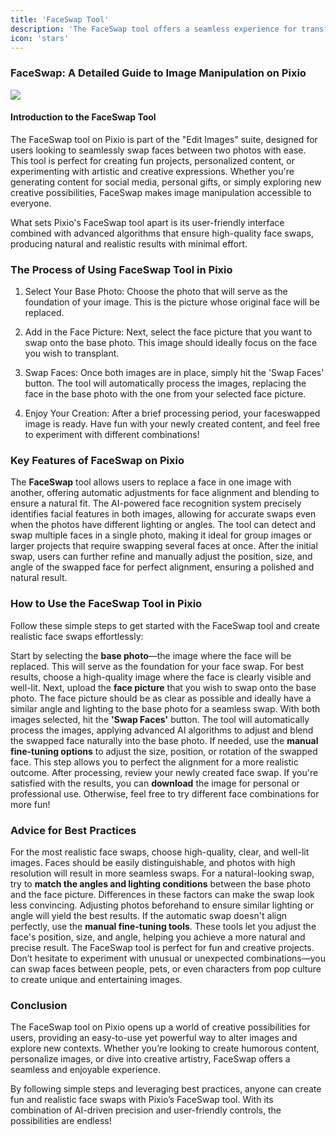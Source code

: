 ```yaml
---
title: 'FaceSwap Tool'
description: 'The FaceSwap tool offers a seamless experience for transforming photos with just a few clicks.'
icon: 'stars'
---
```


### FaceSwap: A Detailed Guide to Image Manipulation on Pixio

![](https://docs.myapps.ai/storage/page_media/4af2c576-ffe0-4c0e-814b-798ba595cbfa.png)

#### Introduction to the FaceSwap Tool

The FaceSwap tool on Pixio is part of the "Edit Images" suite, designed for users looking to seamlessly swap faces between two photos with ease. This tool is perfect for creating fun projects, personalized content, or experimenting with artistic and creative expressions. Whether you're generating content for social media, personal gifts, or simply exploring new creative possibilities, FaceSwap makes image manipulation accessible to everyone.

What sets Pixio's FaceSwap tool apart is its user-friendly interface combined with advanced algorithms that ensure high-quality face swaps, producing natural and realistic results with minimal effort.

### The Process of Using FaceSwap Tool in Pixio

1.  Select Your Base Photo: Choose the photo that will serve as the foundation of your image. This is the picture whose original face will be replaced.

2.  Add in the Face Picture: Next, select the face picture that you want to swap onto the base photo. This image should ideally focus on the face you wish to transplant.

3.  Swap Faces: Once both images are in place, simply hit the 'Swap Faces' button. The tool will automatically process the images, replacing the face in the base photo with the one from your selected face picture.

4.  Enjoy Your Creation: After a brief processing period, your faceswapped image is ready. Have fun with your newly created content, and feel free to experiment with different combinations!

### Key Features of FaceSwap on Pixio

<CardGroup cols={2}> <Card title="Seamless Face Swapping" icon="face-smile"> The **FaceSwap** tool allows users to replace a face in one image with another, offering automatic adjustments for face alignment and blending to ensure a natural fit. </Card> <Card title="Advanced AI Face Recognition" icon="robot"> The AI-powered face recognition system precisely identifies facial features in both images, allowing for accurate swaps even when the photos have different lighting or angles. </Card> <Card title="Multiple Face Support" icon="users"> The tool can detect and swap multiple faces in a single photo, making it ideal for group images or larger projects that require swapping several faces at once. </Card> <Card title="Manual Fine-Tuning Options" icon="sliders"> After the initial swap, users can further refine and manually adjust the position, size, and angle of the swapped face for perfect alignment, ensuring a polished and natural result. </Card> </CardGroup>

### How to Use the FaceSwap Tool in Pixio

Follow these simple steps to get started with the FaceSwap tool and create realistic face swaps effortlessly:

<AccordionGroup> <Accordion title="Step 1: Select Your Base Photo" icon="image"> Start by selecting the **base photo**—the image where the face will be replaced. This will serve as the foundation for your face swap. For best results, choose a high-quality image where the face is clearly visible and well-lit. </Accordion> <Accordion title="Step 2: Add in the Face Picture" icon="user-plus"> Next, upload the **face picture** that you wish to swap onto the base photo. The face picture should be as clear as possible and ideally have a similar angle and lighting to the base photo for a seamless swap. </Accordion> <Accordion title="Step 3: Swap Faces" icon="right-left"> With both images selected, hit the **'Swap Faces'** button. The tool will automatically process the images, applying advanced AI algorithms to adjust and blend the swapped face naturally into the base photo. </Accordion> <Accordion title="Step 4: Fine-Tune the Swap (Optional)" icon="gear"> If needed, use the **manual fine-tuning options** to adjust the size, position, or rotation of the swapped face. This step allows you to perfect the alignment for a more realistic outcome. </Accordion> <Accordion title="Step 5: Review and Download Your Creation" icon="download"> After processing, review your newly created face swap. If you're satisfied with the results, you can **download** the image for personal or professional use. Otherwise, feel free to try different face combinations for more fun! </Accordion> </AccordionGroup>

### Advice for Best Practices
<AccordionGroup> <Accordion title="Choose High-Quality Images" icon="check"> For the most realistic face swaps, choose high-quality, clear, and well-lit images. Faces should be easily distinguishable, and photos with high resolution will result in more seamless swaps. </Accordion> <Accordion title="Match Angles and Lighting" icon="sun"> For a natural-looking swap, try to **match the angles and lighting conditions** between the base photo and the face picture. Differences in these factors can make the swap look less convincing. Adjusting photos beforehand to ensure similar lighting or angle will yield the best results. </Accordion> <Accordion title="Use Manual Adjustments" icon="sliders"> If the automatic swap doesn't align perfectly, use the **manual fine-tuning tools**. These tools let you adjust the face's position, size, and angle, helping you achieve a more natural and precise result. </Accordion> <Accordion title="Experiment for Fun" icon="face-laugh"> The FaceSwap tool is perfect for fun and creative projects. Don’t hesitate to experiment with unusual or unexpected combinations—you can swap faces between people, pets, or even characters from pop culture to create unique and entertaining images. </Accordion> </AccordionGroup>

### Conclusion

The FaceSwap tool on Pixio opens up a world of creative possibilities for users, providing an easy-to-use yet powerful way to alter images and explore new contexts. Whether you’re looking to create humorous content, personalize images, or dive into creative artistry, FaceSwap offers a seamless and enjoyable experience.

By following simple steps and leveraging best practices, anyone can create fun and realistic face swaps with Pixio’s FaceSwap tool. With its combination of AI-driven precision and user-friendly controls, the possibilities are endless!

